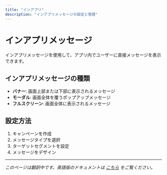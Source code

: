 ```yaml
---
title: "インアプリ"
description: "インアプリメッセージの設定と管理"
---
```


# インアプリメッセージ

インアプリメッセージを使用して、アプリ内でユーザーに直接メッセージを表示できます。

## インアプリメッセージの種類

- **バナー**: 画面上部または下部に表示されるメッセージ
- **モーダル**: 画面全体を覆うポップアップメッセージ
- **フルスクリーン**: 画面全体に表示されるメッセージ

## 設定方法

1. キャンペーンを作成
2. メッセージタイプを選択
3. ターゲットセグメントを設定
4. メッセージをデザイン

---

*このページは翻訳中です。英語版のドキュメントは [こちら](/hc/en-us/articles/in-app) をご覧ください。*
